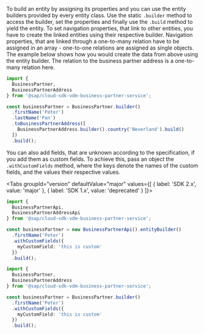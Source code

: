 
To build an entity by assigning its properties and you can use the entity builders provided by every entity class.
Use the static `.builder` method to access the builder, set the properties and finally use the `.build` method to yield the entity.
To set navigation properties, that link to other entities, you have to create the linked entities using their respective builder.
Navigation properties, that are linked through a one-to-many relation have to be assigned in an array - one-to-one relations are assigned as single objects.
The example below shows how you would create the data from above using the entity builder.
The relation to the business partner address is a one-to-many relation here.

```ts
import {
  BusinessPartner,
  BusinessPartnerAddress
} from '@sap/cloud-sdk-vdm-business-partner-service';

const businessPartner = BusinessPartner.builder()
  .firstName('Peter')
  .lastName('Pan')
  .toBusinessPartnerAddress([
    BusinessPartnerAddress.builder().country('Neverland').build()
  ])
  .build();
```

You can also add fields, that are unknown according to the specification, if you add them as custom fields.
To achieve this, pass an object the `.withCustomFields` method, where the keys denote the names of the custom fields, and the values their respective values.

<Tabs groupId="version" defaultValue="major" values={[ { label: 'SDK 2.x', value: 'major' }, { label: 'SDK 1.x', value: 'deprecated' } ]}>
<TabItem value="major">

```ts
import {
  BusinessPartnerApi,
  BusinessPartnerAddressApi
} from '@sap/cloud-sdk-vdm-business-partner-service';

const businessPartner = new BusinessPartnerApi().entityBuilder()
  .firstName('Peter')
  .withCustomFields({
    myCustomField: 'this is custom'
  })
  .build();
```

</TabItem>
<TabItem value="deprecated">

```ts
import {
  BusinessPartner,
  BusinessPartnerAddress
} from '@sap/cloud-sdk-vdm-business-partner-service';

const businessPartner = BusinessPartner.builder()
  .firstName('Peter')
  .withCustomFields({
    myCustomField: 'this is custom'
  })
  .build();
```

</TabItem>
</Tabs>

